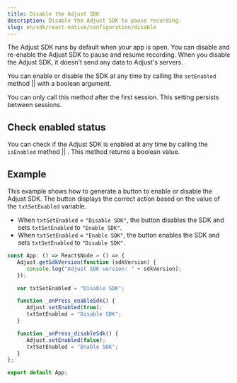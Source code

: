 ```yaml
---
title: Disable the Adjust SDK
description: Disable the Adjust SDK to pause recording.
slug: en/sdk/react-native/configuration/disable
---
```



The Adjust SDK runs by default when your app is open. You can disable and re-enable the Adjust SDK to pause and resume recording. When you disable the Adjust SDK, it doesn't send any data to Adjust's servers.

You can enable or disable the SDK at any time by calling the <Tooltip>`setEnabled` method || <SetEnabledSig /></Tooltip> with a boolean argument.

<Callout type="important">

You can only call this method after the first session. This setting persists between sessions.

</Callout>

<SetEnabled />

## Check enabled status

You can check if the Adjust SDK is enabled at any time by calling the <Tooltip>`isEnabled` method || <IsEnabledSig /></Tooltip>. This method returns a boolean value.

<IsEnabled />

## Example

This example shows how to generate a button to enable or disable the Adjust SDK. The button displays the correct action based on the value of the `txtSetEnabled` variable.

-  When `txtSetEnabled` = `"Disable SDK"`, the button disables the SDK and sets `txtSetEnabled` to `"Enable SDK"`.
-  When `txtSetEnabled` = `"Enable SDK"`, the button enables the SDK and sets `txtSetEnabled` to `"Disable SDK"`.

```jsx {6,10,15}
const App: () => React$Node = () => {
   Adjust.getSdkVersion(function (sdkVersion) {
      console.log("Adjust SDK version: " + sdkVersion);
   });

   var txtSetEnabled = "Disable SDK";

   function _onPress_enableSdk() {
      Adjust.setEnabled(true);
      txtSetEnabled = "Disable SDK";
   }

   function _onPress_disableSdk() {
      Adjust.setEnabled(false);
      txtSetEnabled = "Enable SDK";
   }
};

export default App;
```
